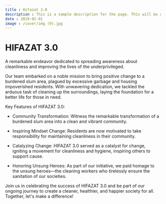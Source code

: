 ```yaml
---
title : Hifazat 3.0
description : This is a sample description for the page. This will be used for SEO purposes
date : 2019-01-01
image : /cover/img (9).jpg
---
```



# HIFAZAT 3.0

A remarkable endeavor dedicated to spreading awareness about cleanliness and improving the lives of the underprivileged.

Our team embarked on a noble mission to bring positive change to a burdened slum area, plagued by excessive garbage and housing impoverished residents. With unwavering dedication, we tackled the arduous task of cleaning up the surroundings, laying the foundation for a better life for those in need.

Key Features of HIFAZAT 3.0:
- Community Transformation: Witness the remarkable transformation of a burdened slum area into a clean and vibrant community.

- Inspiring Mindset Change: Residents are now motivated to take responsibility for maintaining cleanliness in their community.

- Catalyzing Change: HIFAZAT 3.0 served as a catalyst for change, igniting a movement for cleanliness and hygiene, inspiring others to support cause.

- Honoring Unsung Heroes: As part of our initiative, we paid homage to the unsung heroes—the cleaning workers who tirelessly ensure the sanitation of our societies.


Join us in celebrating the success of HIFAZAT 3.0 and be part of our ongoing journey to create a cleaner, healthier, and happier society for all.
Together, let's make a difference!